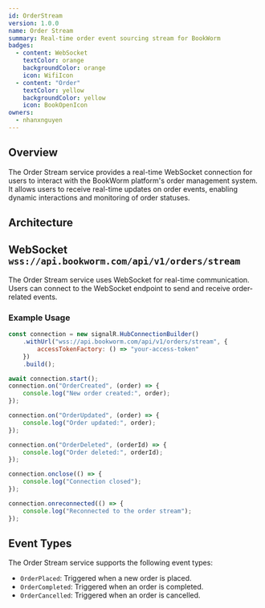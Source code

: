 ```yaml
---
id: OrderStream
version: 1.0.0
name: Order Stream
summary: Real-time order event sourcing stream for BookWorm
badges:
  - content: WebSocket
    textColor: orange
    backgroundColor: orange
    icon: WifiIcon
  - content: "Order"
    textColor: yellow
    backgroundColor: yellow
    icon: BookOpenIcon
owners:
  - nhanxnguyen
---
```


## Overview

The Order Stream service provides a real-time WebSocket connection for users to interact with the BookWorm platform's order management system. It allows users to receive real-time updates on order events, enabling dynamic interactions and monitoring of order statuses.

## Architecture

<NodeGraph />

## WebSocket `wss://api.bookworm.com/api/v1/orders/stream`

The Order Stream service uses WebSocket for real-time communication. Users can connect to the WebSocket endpoint to send and receive order-related events.

### Example Usage

```js title="order-stream.js"
const connection = new signalR.HubConnectionBuilder()
	.withUrl("wss://api.bookworm.com/api/v1/orders/stream", {
		accessTokenFactory: () => "your-access-token"
	})
	.build();

await connection.start();
connection.on("OrderCreated", (order) => {
	console.log("New order created:", order);
});

connection.on("OrderUpdated", (order) => {
	console.log("Order updated:", order);
});

connection.on("OrderDeleted", (orderId) => {
	console.log("Order deleted:", orderId);
});

connection.onclose(() => {
	console.log("Connection closed");
});

connection.onreconnected(() => {
	console.log("Reconnected to the order stream");
});
```

## Event Types

The Order Stream service supports the following event types:

- `OrderPlaced`: Triggered when a new order is placed.
- `OrderCompleted`: Triggered when an order is completed.
- `OrderCancelled`: Triggered when an order is cancelled.
